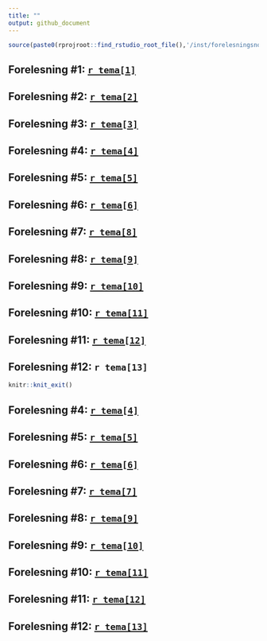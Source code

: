 ```yaml
---
title: ""
output: github_document
---
```


```r
source(paste0(rprojroot::find_rstudio_root_file(),'/inst/forelesningsnotater/timeplan.R'))
```

## Forelesning #1: [`r tema[1]`](https://github.com/joernih/SFB30820Finansteori/blob/main/inst/forelesningsnotater/1_introduksjon_og_overblikk.pdf)
## Forelesning #2: [`r tema[2]`](https://github.com/joernih/SFB30820Finansteori/blob/main/inst/forelesningsnotater/2_relevant_risiko_2_obj.pdf)
## Forelesning #3: [`r tema[3]`](https://github.com/joernih/SFB30820Finansteori/blob/main/inst/forelesningsnotater/3_relevant_risiko_3_N_obj.pdf)
## Forelesning #4: [`r tema[4]`](https://github.com/joernih/SFB30820Finansteori/blob/main/inst/forelesningsnotater/4_Effisiens.pdf)
## Forelesning #5: [`r tema[5]`](https://github.com/joernih/SFB30820Finansteori/blob/main/inst/forelesningsnotater/5_Kapitalverdimodellen.pdf)
## Forelesning #6: [`r tema[6]`](https://github.com/joernih/SFB30820Finansteori/blob/main/inst/forelesningsnotater/6_Langsiktige_finansieringsformer.pdf)
## Forelesning #7:  [`r tema[8]`](https://github.com/joernih/SFB30820Finansteori/blob/main/inst/forelesningsnotater/7_Gjeldsgrad_og_risiko.pdf)
## Forelesning #8:  [`r tema[9]`](https://github.com/joernih/SFB30820Finansteori/blob/main/inst/forelesningsnotater/8_Gjeldsgrad_og_verdi_i_perfekte_kapitalmarkeder.pdf)
## Forelesning #9:  [`r tema[10]`](https://github.com/joernih/SFB30820Finansteori/blob/main/inst/forelesningsnotater/9_Gjeldsgrad_og_verdi_under_imperfeksjoner.pdf)
## Forelesning #10: [`r tema[11]`](https://github.com/joernih/SFB30820Finansteori/blob/main/inst/forelesningsnotater/10_Dividende.pdf)
## Forelesning #11: [`r tema[12]`](https://github.com/joernih/SFB30820Finansteori/blob/main/inst/forelesningsnotater/11_Opsjoner.pdf)
## Forelesning #12: `r tema[13]`
```r
knitr::knit_exit()
```

## Forelesning #4: [`r tema[4]`]()
## Forelesning #5: [`r tema[5]`]()
## Forelesning #6: [`r tema[6]`]()
## Forelesning #7: [`r tema[7]`]()
## Forelesning #8: [`r tema[9]`]()
## Forelesning #9: [`r tema[10]`]()
## Forelesning #10: [`r tema[11]`]()
## Forelesning #11: [`r tema[12]`]()
## Forelesning #12: [`r tema[13]`]()
